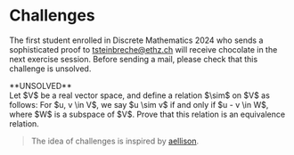 
# Challenges

The first student enrolled in Discrete Mathematics 2024 who sends a sophisticated proof to [tsteinbreche@ethz.ch](mailto:tsteinbreche@ethz.ch) will receive chocolate in the next exercise session.
Before sending a mail, please check that this challenge is unsolved.

<Callout type='info' emoji="🔒">
**UNSOLVED**
<Problem title="Equivalence Relation on Vector Spaces" source="Tobias Steinbrecher">
  <div label="question">
    Let $V$ be a real vector space, and define a relation $\sim$ on $V$ as follows: For $u, v \in V$, we say $u \sim v$ if and only if $u - v \in W$, where $W$ is a subspace of $V$. Prove that this relation is an equivalence relation.
  </div>
</Problem>
</Callout>


> The idea of challenges is inspired by [aellison](https://n.ethz.ch/~aellison/dm2022/).


